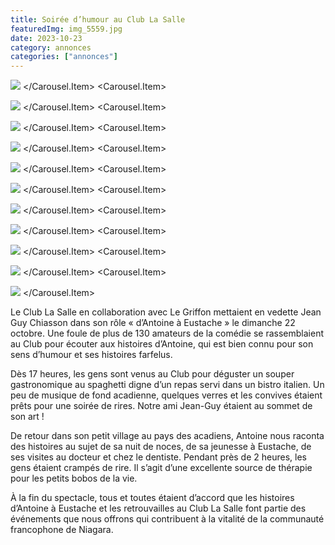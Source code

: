 ```yaml
---
title: Soirée d’humour au Club La Salle
featuredImg: img_5559.jpg
date: 2023-10-23
category: annonces
categories: ["annonces"]
---
```


<Carousel className="mb-4">
<Carousel.Item>

![](./img_5543.jpg)
</Carousel.Item>
<Carousel.Item>

![](./img_5545.jpg)
</Carousel.Item>
<Carousel.Item>

![](./img_5547.jpg)
</Carousel.Item>
<Carousel.Item>

![](./img_5553.jpg)
</Carousel.Item>
<Carousel.Item>

![](./img_5559.jpg)
</Carousel.Item>
<Carousel.Item>

![](./img_5561.jpg)
</Carousel.Item>
<Carousel.Item>

![](./img_5565.jpg)
</Carousel.Item>
<Carousel.Item>

![](./img_5570.jpg)
</Carousel.Item>
<Carousel.Item>

![](./img_5580.jpg)
</Carousel.Item>
<Carousel.Item>

![](./img_5587.jpg)
</Carousel.Item>
<Carousel.Item>

![](./img_5592.jpg)
</Carousel.Item>
</Carousel>


Le Club La Salle en collaboration avec Le Griffon mettaient en vedette Jean Guy Chiasson dans son rôle « d’Antoine à Eustache » le dimanche 22 octobre. Une foule de plus de 130 amateurs de la comédie se rassemblaient au Club pour écouter aux histoires d’Antoine, qui est bien connu pour son sens d’humour et ses histoires farfelus.

Dès 17 heures, les gens sont venus au Club pour déguster un souper gastronomique au spaghetti digne d’un repas servi dans un bistro italien. Un peu de musique de fond acadienne, quelques verres et les convives étaient prêts pour une soirée de rires. Notre ami Jean-Guy étaient au sommet de son art !

De retour dans son petit village au pays des acadiens, Antoine nous raconta des histoires au sujet de sa nuit de noces, de sa jeunesse à Eustache, de ses visites au docteur et chez le dentiste. Pendant près de 2 heures, les gens étaient crampés de rire. Il s’agit d’une excellente source de thérapie pour les petits bobos de la vie.

À la fin du spectacle, tous et toutes étaient d’accord que les histoires d’Antoine à Eustache et les retrouvailles au Club La Salle font partie des événements que nous offrons qui contribuent à la vitalité de la communauté francophone de Niagara.

<Patrimoine />